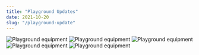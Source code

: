 ```yaml
---
title: "Playground Updates"
date: 2021-10-20
slug: "/playground-update"
---
```



![Playground equipment](./1.png)
![Playground equipment](./2.png)
![Playground equipment](./3.png)
![Playground equipment](./4.png)
![Playground equipment](./5.png)